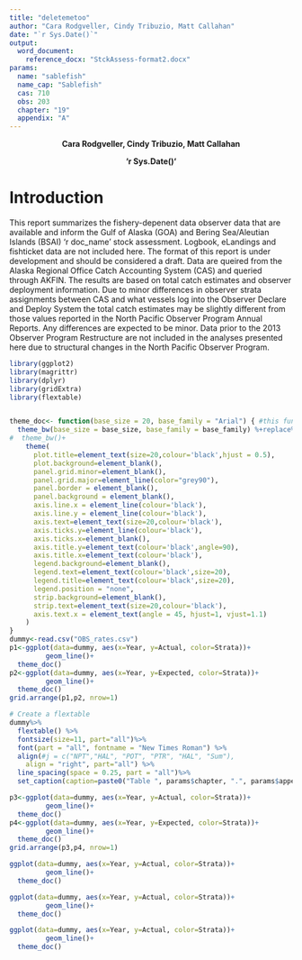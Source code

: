 ```yaml
---
title: "deletemetoo"
author: "Cara Rodgveller, Cindy Tribuzio, Matt Callahan"
date: "`r Sys.Date()`"
output: 
  word_document:
    reference_docx: "StckAssess-format2.docx"
params: 
  name: "sablefish"
  name_cap: "Sablefish"
  cas: 710
  obs: 203
  chapter: "19"
  appendix: "A"
---
```

$$
\textbf{Cara Rodgveller, Cindy Tribuzio, Matt Callahan}
$$

$$
\textbf{`r Sys.Date()`}
$$

# Introduction
This report summarizes the fishery-depenent data observer data that are available and inform the Gulf of Alaska (GOA) and Bering Sea/Aleutian Islands (BSAI) ‘r doc_name’ stock assessment. Logbook, eLandings and fishticket data are not included here. The format of this report is under development and should be considered a draft. Data are queired from the Alaska Regional Office Catch Accounting System (CAS) and queried through AKFIN. The results are based on total catch estimates and observer deployment information. Due to minor differences in observer strata assignments between CAS and what vessels log into the Observer Declare and Deploy System the total catch estimates may be slightly different from those values reported in the North Pacific Observer Program Annual Reports. Any differences are expected to be minor. Data prior to the 2013 Observer Program Restructure are not included in the analyses presented here due to structural changes in the North Pacific Observer Program.



\newpage

```r
library(ggplot2)
library(magrittr)
library(dplyr)
library(gridExtra)
library(flextable)


theme_doc<- function(base_size = 20, base_family = "Arial") { #this function sets the theme for the whole figure
  theme_bw(base_size = base_size, base_family = base_family) %+replace% #also note that this creates a bunch of font warnings that are not a real problem, I just haven't dealt with it yet
#  theme_bw()+
    theme(
      plot.title=element_text(size=20,colour='black',hjust = 0.5),
      plot.background=element_blank(),
      panel.grid.minor=element_blank(),
      panel.grid.major=element_line(color="grey90"),
      panel.border = element_blank(),
      panel.background = element_blank(),
      axis.line.x = element_line(colour='black'),
      axis.line.y = element_line(colour='black'),
      axis.text=element_text(size=20,colour='black'),
      axis.ticks.y=element_line(colour='black'),
      axis.ticks.x=element_blank(),
      axis.title.y=element_text(colour='black',angle=90),
      axis.title.x=element_text(colour='black'),
      legend.background=element_blank(),
      legend.text=element_text(colour='black',size=20),
      legend.title=element_text(colour='black',size=20),
      legend.position = "none",
      strip.background=element_blank(),
      strip.text=element_text(size=20,colour='black'),
      axis.text.x = element_text(angle = 45, hjust=1, vjust=1.1)
    )
}
dummy<-read.csv("OBS_rates.csv")
p1<-ggplot(data=dummy, aes(x=Year, y=Actual, color=Strata))+
         geom_line()+
  theme_doc()
p2<-ggplot(data=dummy, aes(x=Year, y=Expected, color=Strata))+
         geom_line()+
  theme_doc()
grid.arrange(p1,p2, nrow=1)
```


\newpage

```r

# Create a flextable
dummy%>%
  flextable() %>%
  fontsize(size=11, part="all")%>%
  font(part = "all", fontname = "New Times Roman") %>%
  align(#j = c("NPT","HAL", "POT", "PTR", "HAL", "Sum"), 
    align = "right", part="all") %>%
  line_spacing(space = 0.25, part = "all")%>%
  set_caption(caption=paste0("Table ", params$chapter, ".", params$appendix, ".2. Count of  ",params$name, " lengths measured by at-sea and port observers by area, year, and gear. Gear types include pelagic trawl (PTR), non-pelagic trawl (NPT), pot (POT), or hook and line (HAL). Areas include the Aleutian Islands (AI), Bering Sea (BS), Western Gulf of Alaska (WGOA), Central Gulf of Alaska (CGOA), West Yakutat (WY), and East Yakutat (EY)."))
```


```r
p3<-ggplot(data=dummy, aes(x=Year, y=Actual, color=Strata))+
         geom_line()+
  theme_doc()
p4<-ggplot(data=dummy, aes(x=Year, y=Expected, color=Strata))+
         geom_line()+
  theme_doc()
grid.arrange(p3,p4, nrow=1)
```



```r
ggplot(data=dummy, aes(x=Year, y=Actual, color=Strata))+
         geom_line()+
  theme_doc()

```

\newpage

```r
ggplot(data=dummy, aes(x=Year, y=Actual, color=Strata))+
         geom_line()+
  theme_doc()

```


\newpage

```r
ggplot(data=dummy, aes(x=Year, y=Actual, color=Strata))+
         geom_line()+
  theme_doc()

```
